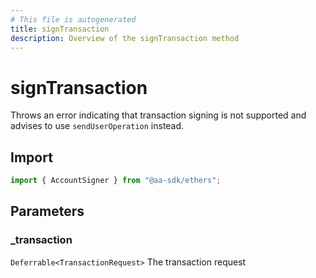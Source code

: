 ```yaml
---
# This file is autogenerated
title: signTransaction
description: Overview of the signTransaction method
---
```


# signTransaction

Throws an error indicating that transaction signing is not supported and advises to use `sendUserOperation` instead.

## Import

```ts
import { AccountSigner } from "@aa-sdk/ethers";
```

## Parameters

### \_transaction

`Deferrable<TransactionRequest>`
The transaction request
